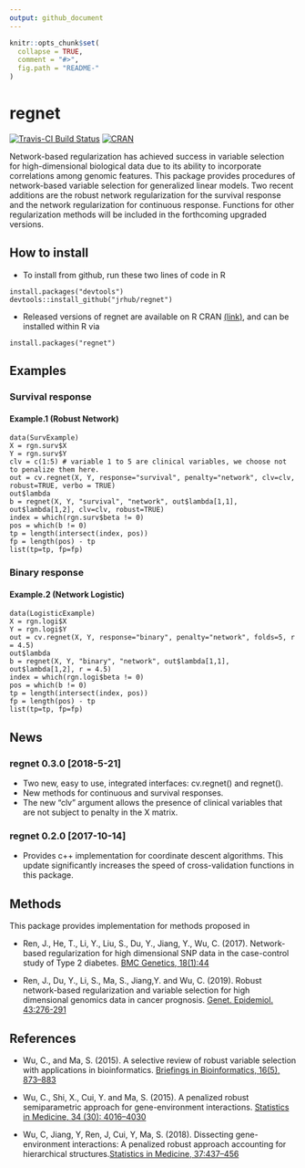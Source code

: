 ```yaml
---
output: github_document
---
```


<!-- README.md is generated from README.Rmd. Please edit that file -->

```r
knitr::opts_chunk$set(
  collapse = TRUE,
  comment = "#>",
  fig.path = "README-"
)
```
# regnet
[![Travis-CI Build Status](https://travis-ci.org/jrhub/regnet.svg?branch=master)](https://travis-ci.org/jrhub/regnet)
[![CRAN](https://www.r-pkg.org/badges/version/regnet)](https://cran.r-project.org/package=regnet)

Network-based regularization has achieved success in variable selection for 
    high-dimensional biological data due to its ability to incorporate correlations 
    among genomic features. This package provides procedures of network-based variable 
    selection for generalized linear models. Two recent additions are the robust network 
    regularization for the survival response and the network regularization for continuous 
    response. Functions for other regularization methods will be included in the forthcoming 
    upgraded versions. 
	
## How to install
* To install from github, run these two lines of code in R
```
install.packages("devtools")
devtools::install_github("jrhub/regnet")
```
* Released versions of regnet are available on R CRAN [(link)](https://cran.r-project.org/package=regnet), and can be installed within R via
```
install.packages("regnet")
```

## Examples

### Survival response

#### Example.1 (Robust Network)
```
data(SurvExample)
X = rgn.surv$X
Y = rgn.surv$Y
clv = c(1:5) # variable 1 to 5 are clinical variables, we choose not to penalize them here.
out = cv.regnet(X, Y, response="survival", penalty="network", clv=clv, robust=TRUE, verbo = TRUE)
out$lambda
b = regnet(X, Y, "survival", "network", out$lambda[1,1], out$lambda[1,2], clv=clv, robust=TRUE)  
index = which(rgn.surv$beta != 0)  
pos = which(b != 0)  
tp = length(intersect(index, pos))  
fp = length(pos) - tp  
list(tp=tp, fp=fp)  
```
### Binary response

#### Example.2 (Network Logistic)
```
data(LogisticExample)
X = rgn.logi$X
Y = rgn.logi$Y
out = cv.regnet(X, Y, response="binary", penalty="network", folds=5, r = 4.5)  
out$lambda 
b = regnet(X, Y, "binary", "network", out$lambda[1,1], out$lambda[1,2], r = 4.5)
index = which(rgn.logi$beta != 0)  
pos = which(b != 0)  
tp = length(intersect(index, pos))  
fp = length(pos) - tp  
list(tp=tp, fp=fp)  
```
## News
### regnet 0.3.0 [2018-5-21]
* Two new, easy to use, integrated interfaces: cv.regnet() and regnet().
* New methods for continuous and survival responses.
* The new "clv" argument allows the presence of clinical variables that are not subject to penalty in the X matrix.

### regnet 0.2.0 [2017-10-14]
* Provides c++ implementation for coordinate descent algorithms. This update significantly increases the speed of cross-validation functions in this package.

## Methods
This package provides implementation for methods proposed in 

* Ren, J., He, T., Li, Y., Liu, S., Du, Y., Jiang, Y., Wu, C. (2017). Network-based regularization for high dimensional SNP data in the case-control study of Type 2 diabetes. [BMC Genetics, 18(1):44](https://doi.org/10.1186/s12863-017-0495-5)

* Ren, J., Du, Y., Li, S., Ma, S., Jiang,Y. and Wu, C. (2019). Robust network-based regularization and variable selection for high dimensional genomics data in cancer prognosis. [Genet. Epidemiol. 43:276-291](https://doi.org/10.1002/gepi.22194)

## References

* Wu, C., and Ma, S. (2015). A selective review of robust variable selection with applications in bioinformatics. [Briefings in Bioinformatics, 16(5), 873–883](http://doi.org/10.1093/bib/bbu046)

* Wu, C., Shi, X., Cui, Y. and Ma, S. (2015). A penalized robust semiparametric approach for gene-environment interactions. [Statistics in Medicine, 34 (30): 4016–4030](https://doi.org/10.1002/sim.6609)

* Wu, C, Jiang, Y, Ren, J, Cui, Y, Ma, S. (2018). Dissecting gene-environment interactions: A penalized robust approach accounting for hierarchical structures.[Statistics in Medicine, 37:437–456](https://doi.org/10.1002/sim.7518)
